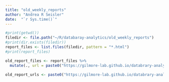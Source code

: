 ```yaml
---
title: "old_weekly_reports"
author: "Andrea R Seisler"
date:  "`r Sys.time()`"
---
```

<!-- # Get List of Reports -->

```r
#print(getwd())
filedir <- file.path("~/R/databaray-analytics/old_weekly_reports")
#print(dir.exists(filedir))
report_files <- list.files(filedir, pattern = "*.html")
#print(report_files)
```

```r

old_report_files <- report_files %>%
  mutate(., url = paste0("https://gilmore-lab.github.io/databrary-analytics/old_weekly_reports/", report_files))

old_report_urls <- paste0("https://gilmore-lab.github.io/databrary-analytics/old_weekly_reports/", report_files)



```